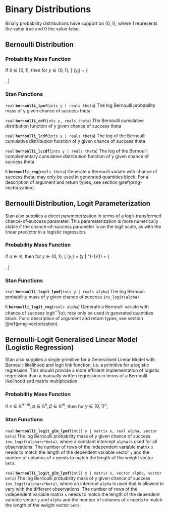 # Binary Distributions

Binary probability distributions have support on $\{0,1\}$, where 1
represents the value true and 0 the value false.

## Bernoulli Distribution

### Probability Mass Function

If $\theta \in [0,1]$, then for $y \in \{0,1\}$, \[
\text{Bernoulli}(y~|~\theta) = \left\{ \begin{array}{ll} \theta &
\text{if } y = 1, \text{ and} \\ 1 - \theta & \text{if } y = 0.
\end{array} \right. \]

### Stan Functions

<!-- bernoulli -->
<!-- real; bernoulli_lpmf; (ints y | reals theta); -->

`real` **`bernoulli_lpmf`**(`ints y | reals theta`)
The log Bernoulli probability mass of y given chance of success theta

<!-- bernoulli -->
<!-- real; bernoulli_cdf; (ints y, reals theta); -->

`real` **`bernoulli_cdf`**(`ints y, reals theta`)
The Bernoulli cumulative distribution function of y given chance of
success theta

<!-- real; bernoulli_lcdf; (ints y | reals theta); -->

`real` **`bernoulli_lcdf`**(`ints y | reals theta`)
The log of the Bernoulli cumulative distribution function of y given
chance of success theta

<!-- real; bernoulli_lccdf; (ints y | reals theta); -->

`real` **`bernoulli_lccdf`**(`ints y | reals theta`)
The log of the Bernoulli complementary cumulative distribution
function of y given chance of success theta

<!-- bernoulli -->
<!-- R; bernoulli_rng; (reals theta); -->

`R` **`bernoulli_rng`**(`reals theta`)
Generate a Bernoulli variate with chance of success theta; may only be
used in generated quantities block. For a description of argument and
return types, see section \@ref(prng-vectorization).

## Bernoulli Distribution, Logit Parameterization {#bernoulli-logit-distribution}

Stan also supplies a direct parameterization in terms of a
logit-transformed chance-of-success parameter.  This parameterization
is more numerically stable if the chance-of-success parameter is on
the logit scale, as with the linear predictor in a logistic
regression.

### Probability Mass Function

If $\alpha \in \mathbb{R}$, then for $y \in \{0,1\}$, \[
\text{BernoulliLogit}(y~|~\alpha) = \text{Bernoulli}(y |
\text{logit}^{-1}(\alpha)) = \left\{ \begin{array}{ll}
\text{logit}^{-1}(\alpha) & \text{if } y = 1, \text{ and} \\ 1 -
\text{logit}^{-1}(\alpha) &  \text{if } y = 0. \end{array} \right. \]

### Stan Functions

<!-- bernoulli_logit -->
<!-- real; bernoulli_logit_lpmf; (ints y | reals alpha); -->

`real` **`bernoulli_logit_lpmf`**(`ints y | reals alpha`)
The log Bernoulli probability mass of y given chance of success
`inv_logit(alpha)`

<!-- bernoulli_logit -->
<!-- R; bernoulli_logit_rng; (reals alpha); -->

`R` **`bernoulli_logit_rng`**(`reals alpha`)
Generate a Bernoulli variate with chance of success
$\text{logit}^{-1}(\alpha)$; may only be used in generated quantities
block. For a description of argument and return types, see section
\@ref(prng-vectorization).

## Bernoulli-Logit Generalised Linear Model (Logistic Regression) {#bernoulli-logit-glm}

Stan also supplies a single primitive for a Generalised Linear Model
with Bernoulli likelihood and logit link function, i.e. a primitive
for a logistic regression. This should provide a more efficient
implementation of logistic regression than a manually written
regression in terms of a Bernoulli likelihood and matrix
multiplication.

### Probability Mass Function

If $x\in \mathbb{R}^{n\cdot m}, \alpha \in \mathbb{R}^n, \beta\in
\mathbb{R}^m$, then for $y \in {\{0,1\}}^n$, \begin{align*}
&\text{BernoulliLogitGLM}(y~|~x, \alpha, \beta) = \prod_{1\leq i \leq
n}\text{Bernoulli}(y_i~|~\text{logit}^{-1}(\alpha_i + x_i\cdot
\beta))\\ &= \prod_{1\leq i \leq n} \left\{ \begin{array}{ll}
\text{logit}^{-1}(\alpha_i + \sum_{1\leq j\leq m}x_{ij}\cdot \beta_j)
& \text{if } y_i = 1, \text{ and} \\ 1 - \text{logit}^{-1}(\alpha_i +
\sum_{1\leq j\leq m}x_{ij}\cdot \beta_j) & \text{if } y_i = 0.
\end{array} \right. \end{align*}

### Stan Functions

<!-- bernoulli_logit_glm -->
<!-- real; bernoulli_logit_glm_lpmf; (int[] y | matrix x, real alpha, vector beta); -->

`real` **`bernoulli_logit_glm_lpmf`**(`int[] y | matrix x, real alpha, vector beta`)
The log Bernoulli probability mass of y given chance of success
`inv_logit(alpha+x*beta)`, where a constant intercept `alpha` is used
for all observations. The number of rows of the independent variable
matrix `x` needs to match the length of the dependent variable vector
`y` and the number of columns of `x` needs to match the length of the
weight vector `beta`.

<!-- bernoulli_logit_glm -->
<!-- real; bernoulli_logit_glm_lpmf; (int[] y | matrix x, vector alpha, vector beta); -->

`real` **`bernoulli_logit_glm_lpmf`**(`int[] y | matrix x, vector alpha, vector beta`)
The log Bernoulli probability mass of y given chance of success
`inv_logit(alpha+x*beta)`, where an intercept `alpha` is used that is
allowed to vary with the different observations. The number of rows of
the independent variable matrix `x` needs to match the length of the
dependent variable vector `y` and `alpha` and the number of columns of
`x` needs to match the length of the weight vector `beta`.

